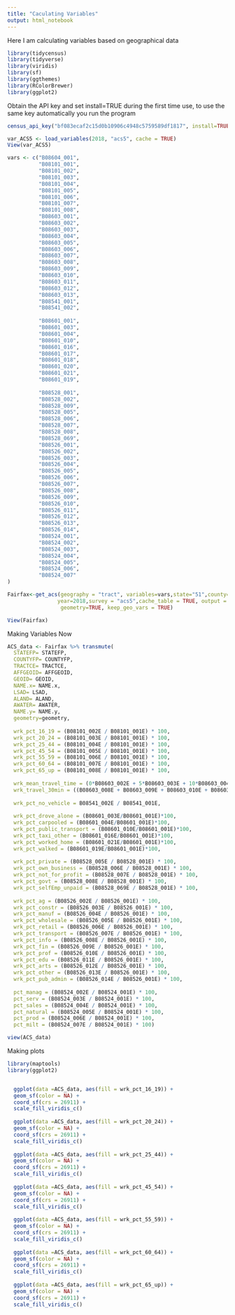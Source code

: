 ```yaml
---
title: "Caculating Variables"
output: html_notebook
---
```


Here I am calculating variables based on geographical data

```r
library(tidycensus)
library(tidyverse)
library(viridis)
library(sf)
library(ggthemes)
library(RColorBrewer)
library(ggplot2)
```

Obtain the API key and set install=TRUE during the first time use, to use the same key automatically you run the program 
```r
census_api_key("bf083ecaf2c15d0b10906c4948c5759589df1817", install=TRUE)
```

```r
var_ACS5 <- load_variables(2018, "acs5", cache = TRUE)
View(var_ACS5)
```

```r
vars <- c("B08604_001", 
          "B08101_001",
          "B08101_002",
          "B08101_003",
          "B08101_004",
          "B08101_005",
          "B08101_006",
          "B08101_007",
          "B08101_008",
          "B08603_001",
          "B08603_002",
          "B08603_003",
          "B08603_004",
          "B08603_005",
          "B08603_006",
          "B08603_007",
          "B08603_008",
          "B08603_009",
          "B08603_010",
          "B08603_011",
          "B08603_012",
          "B08603_013",
          "B08541_001",
          "B08541_002",
          
          "B08601_001",
          "B08601_003",
          "B08601_004",
          "B08601_010",
          "B08601_016",
          "B08601_017",
          "B08601_018",
          "B08601_020",
          "B08601_021",
          "B08601_019",
          
          "B08528_001",
          "B08528_002",
          "B08528_009",
          "B08528_005",
          "B08528_006",
          "B08528_007",
          "B08528_008",
          "B08528_069",
          "B08526_001",
          "B08526_002",
          "B08526_003",
          "B08526_004",
          "B08526_005",
          "B08526_006",
          "B08526_007",
          "B08526_008",
          "B08526_009",
          "B08526_010",
          "B08526_011",
          "B08526_012",
          "B08526_013",
          "B08526_014",
          "B08524_001",
          "B08524_002",
          "B08524_003",
          "B08524_004",
          "B08524_005",
          "B08524_006",
          "B08524_007"
)
```

```r
Fairfax<-get_acs(geography = "tract", variables=vars,state="51",county="059", 
                year=2018,survey = "acs5",cache_table = TRUE, output = "wide",
                 geometry=TRUE, keep_geo_vars = TRUE)
```

```r
View(Fairfax)
```

Making Variables Now
```r
ACS_data <- Fairfax %>% transmute(
  STATEFP= STATEFP,
  COUNTYFP= COUNTYFP,
  TRACTCE= TRACTCE,
  AFFGEOID= AFFGEOID,
  GEOID= GEOID,
  NAME.x= NAME.x,
  LSAD= LSAD,
  ALAND= ALAND,
  AWATER= AWATER,
  NAME.y= NAME.y,
  geometry=geometry,
  
  wrk_pct_16_19 = (B08101_002E / B08101_001E) * 100,
  wrk_pct_20_24 = (B08101_003E / B08101_001E) * 100,
  wrk_pct_25_44 = (B08101_004E / B08101_001E) * 100,
  wrk_pct_45_54 = (B08101_005E / B08101_001E) * 100,
  wrk_pct_55_59 = (B08101_006E / B08101_001E) * 100,
  wrk_pct_60_64 = (B08101_007E / B08101_001E) * 100,
  wrk_pct_65_up = (B08101_008E / B08101_001E) * 100,
  
  wrk_mean_travel_time = (0*B08603_002E + 5*B08603_003E + 10*B08603_004E + 15*B08603_005E + 20*B08603_006E + 25*B08603_007E + 30*B08603_008E + 35*B08603_009E + 40*B08603_010E + 45*B08603_011E + 60*B08603_012E + 90*B08603_013E) / B08603_001E,
  wrk_travel_30min = ((B08603_008E + B08603_009E + B08603_010E + B08603_011E + B08603_012E + B08603_013E) / B08603_001E) *100,
  
  wrk_pct_no_vehicle = B08541_002E / B08541_001E,
  
  wrk_pct_drove_alone = (B08601_003E/B08601_001E)*100,
  wrk_pct_carpooled = (B08601_004E/B08601_001E)*100,
  wrk_pct_public_transport = (B08601_010E/B08601_001E)*100,
  wrk_pct_taxi_other = (B08601_016E/B08601_001E)*100,
  wrk_pct_worked_home = (B08601_021E/B08601_001E)*100,
  wrk_pct_walked = (B08601_019E/B08601_001E)*100,
  
  wrk_pct_private = (B08528_005E / B08528_001E) * 100,
  wrk_pct_own_business = (B08528_006E / B08528_001E) * 100,
  wrk_pct_not_for_profit = (B08528_007E / B08528_001E) * 100,
  wrk_pct_govt = (B08528_008E / B08528_001E) * 100,
  wrk_pct_selfEmp_unpaid = (B08528_069E / B08528_001E) * 100,
  
  wrk_pct_ag = (B08526_002E / B08526_001E) * 100,
  wrk_pct_constr = (B08526_003E / B08526_001E) * 100,
  wrk_pct_manuf = (B08526_004E / B08526_001E) * 100,
  wrk_pct_wholesale = (B08526_005E / B08526_001E) * 100,
  wrk_pct_retail = (B08526_006E / B08526_001E) * 100,
  wrk_pct_transport = (B08526_007E / B08526_001E) * 100,
  wrk_pct_info = (B08526_008E / B08526_001E) * 100,
  wrk_pct_fin = (B08526_009E / B08526_001E) * 100,
  wrk_pct_prof = (B08526_010E / B08526_001E) * 100,
  wrk_pct_edu = (B08526_011E / B08526_001E) * 100,
  wrk_pct_arts = (B08526_012E / B08526_001E) * 100,
  wrk_pct_other = (B08526_013E / B08526_001E) * 100,
  wrk_pct_pub_admin = (B08526_014E / B08526_001E) * 100,
  
  pct_manag = (B08524_002E / B08524_001E) * 100,
  pct_serv = (B08524_003E / B08524_001E) * 100,
  pct_sales = (B08524_004E / B08524_001E) * 100,
  pct_natural = (B08524_005E / B08524_001E) * 100,
  pct_prod = (B08524_006E / B08524_001E) * 100,
  pct_milt = (B08524_007E / B08524_001E) * 100)
```
```r
view(ACS_data)
```

Making plots
```r
library(maptools)
library(ggplot2)


  ggplot(data =ACS_data, aes(fill = wrk_pct_16_19)) + 
  geom_sf(color = NA) + 
  coord_sf(crs = 26911) + 
  scale_fill_viridis_c() 
  
  ggplot(data =ACS_data, aes(fill = wrk_pct_20_24)) + 
  geom_sf(color = NA) + 
  coord_sf(crs = 26911) + 
  scale_fill_viridis_c() 
  
  ggplot(data =ACS_data, aes(fill = wrk_pct_25_44)) + 
  geom_sf(color = NA) + 
  coord_sf(crs = 26911) + 
  scale_fill_viridis_c() 
  
  ggplot(data =ACS_data, aes(fill = wrk_pct_45_54)) + 
  geom_sf(color = NA) + 
  coord_sf(crs = 26911) + 
  scale_fill_viridis_c() 
  
  ggplot(data =ACS_data, aes(fill = wrk_pct_55_59)) + 
  geom_sf(color = NA) + 
  coord_sf(crs = 26911) + 
  scale_fill_viridis_c() 
  
  ggplot(data =ACS_data, aes(fill = wrk_pct_60_64)) + 
  geom_sf(color = NA) + 
  coord_sf(crs = 26911) + 
  scale_fill_viridis_c() 
  
  ggplot(data =ACS_data, aes(fill = wrk_pct_65_up)) + 
  geom_sf(color = NA) + 
  coord_sf(crs = 26911) + 
  scale_fill_viridis_c() 
```

